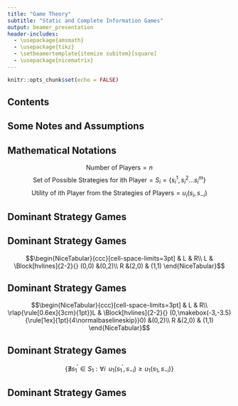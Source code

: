 ```yaml
---
title: "Game Theory"
subtitle: "Static and Complete Information Games"
output: beamer_presentation
header-includes:
  - \usepackage{amsmath}
  - \usepackage{tikz}
  - \setbeamertemplate{itemize subitem}[square]
  - \usepackage{nicematrix}
---
```


```r
knitr::opts_chunk$set(echo = FALSE)
```
## Contents
\begin{itemize}
  \item Notes
  \item Mathematical Notations
  \item Dominant Strategy Games
\end{itemize}

## Some Notes and Assumptions
\begin{itemize}
  \item We assume that players are rational (means that selects the choice which gives him/her the maximum payoff).
  \item Other than rationality assumption, we also assume that each players know that all the other players are rational, which is a different and more strong assumption from the rationality assumption of each players.
  \item And for this case, the discreet games, there are finite numbers of strategies for each player.
  \end{itemize}

## Mathematical Notations
$$\textrm{Number of Players}=n$$
$$\textrm{Set of Possible Strategies for ith Player}=S_i=\{s_i^1,s_i^2...s_i^m\}$$
$$\textrm{Utility of ith Player from the Strategies of Players}=u_i(s_i,s_{-i})$$

## Dominant Strategy Games
\begin{itemize}
  \item In this kind of games, players will be able to eliminate some of their choices, which narrows down to the dominant strategy
  \end{itemize}

## Dominant Strategy Games 

$$\begin{NiceTabular}{ccc}[cell-space-limits=3pt]
  & L & R\\
  L & \Block[hvlines]{2-2}{} (0,0) &(0,2)\\
  R &(2,0) & (1,1)
  \end{NiceTabular}$$

\begin{itemize}
  \item Since in this game, for the first player, irrespective of second player's strategy, he/she should choose $R$ because if second player choose $L$, in order to maximize its payoff, it should choose $R$, which is $2$. And it is also valid if second play $R$. Thus we can eliminate the choice of $L$ for first player, which means that the $L$ is dominated by $R$
  \item This interpretation should be carried for second player as well. Which eliminates the choice of $L$ and means that $R$ dominates $L$.
\end{itemize}

## Dominant Strategy Games
$$\begin{NiceTabular}{ccc}[cell-space-limits=3pt]
  & L & R\\
  \rlap{\rule[0.6ex]{3cm}{1pt}}L & \Block[hvlines]{2-2}{} (0,\makebox(-3,-3.5){\rule[1ex]{1pt}{4\normalbaselineskip}}0) &(0,2)\\
  R &(2,0) & (1,1)
  \end{NiceTabular}$$

\begin{itemize}
  \item As we have indicated, irrespective of the choice of their competitors, both player will eliminate the choice of $L$. We can show it mathematically:
  $$u_1(R,L)>u_1(L,L)\;|\;u_1(R,R)>u_1(R,R)$$
  $$u_2(L,R)>u_2(L,L)\;|\;u_2(R,R)>u_2(R,L)$$
\end{itemize}

## Dominant Strategy Games

$$\{\nexists s_1^{'} \in S_1 : \forall i \;\; u_1(s_1^{'},s_{-i}) \geq u_1(s_1,s_{-i})\}$$
\begin{itemize}
  \item The last mathematical notation tells us that there is not any other strategy for first player ($s_1^{'}$) which is an element of all strategies for first player ($S_1$), such that for all i values ($\forall i$) utility of first player for any other strategy of first player ($s_1{'}$) is bigger than the utility of first player for a dominant strategy ($s_1$).
\end{itemize}
  
## Dominant Strategy Games
\begin{itemize}
  \item Thus, we have only the solution of right and right.
  $$\{R,R\}$$
  \item We call this solution as Dominant Strategy Equilibrium.
  \end{itemize}

  